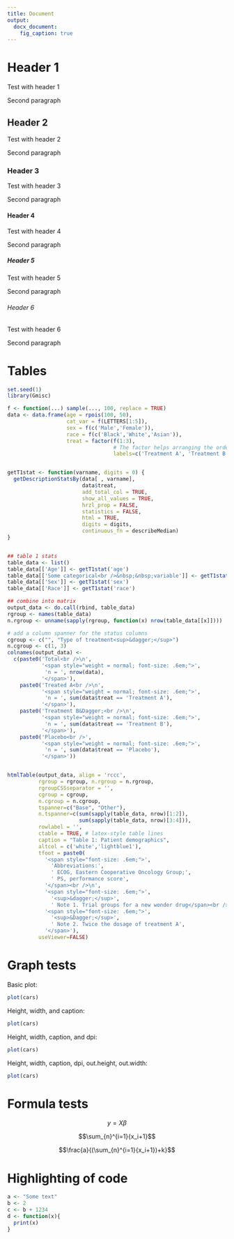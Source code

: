 ```yaml
---
title: Document
output:
  docx_document:
    fig_caption: true
---
```


# Header 1

Test with header 1

Second paragraph

## Header 2

Test with header 2

Second paragraph

### Header 3

Test with header 3

Second paragraph

#### Header 4

Test with header 4

Second paragraph

##### Header 5

Test with header 5

Second paragraph

###### Header 6

Test with header 6

Second paragraph

# Tables

```r
set.seed(1)
library(Gmisc)

f <- function(...) sample(..., 100, replace = TRUE)
data <- data.frame(age = rpois(100, 50),
                   cat_var = f(LETTERS[1:5]),
                   sex = f(c('Male','Female')),
                   race = f(c('Black','White','Asian')),
                   treat = factor(f(1:3),
                                  # The factor helps arranging the order
                                  labels=c('Treatment A', 'Treatment B', 'Placebo')))


getT1stat <- function(varname, digits = 0) {
  getDescriptionStatsBy(data[ , varname],
                        data$treat,
                        add_total_col = TRUE, 
                        show_all_values = TRUE,
                        hrzl_prop = FALSE,
                        statistics = FALSE,
                        html = TRUE,
                        digits = digits,
                        continuous_fn = describeMedian)
}


## table 1 stats
table_data <- list()
table_data[['Age']] <- getT1stat('age')
table_data[['Some categorical<br />&nbsp;&nbsp;variable']] <- getT1stat('cat_var')
table_data[['Sex']] <- getT1stat('sex')
table_data[['Race']] <- getT1stat('race')

## combine into matrix
output_data <- do.call(rbind, table_data)
rgroup <- names(table_data)
n.rgroup <- unname(sapply(rgroup, function(x) nrow(table_data[[x]])))

# add a column spanner for the status columns
cgroup <- c("", "Type of treatment<sup>&dagger;</sup>")
n.cgroup <- c(1, 3) 
colnames(output_data) <-
  c(paste0('Total<br />\n',
           '<span style="weight = normal; font-size: .6em;">',
            'n = ', nrow(data),
           '</span>'),
    paste0('Treated A<br />\n',
           '<span style="weight = normal; font-size: .6em;">',
            'n = ', sum(data$treat == 'Treatment A'),
           '</span>'),
    paste0('Treatment B&Dagger;<br />\n',
           '<span style="weight = normal; font-size: .6em;">',
            'n = ', sum(data$treat == 'Treatment B'),
           '</span>'),
    paste0('Placebo<br />',
           '<span style="weight = normal; font-size: .6em;">',
            'n = ', sum(data$treat == 'Placebo'),
           '</span>'))


htmlTable(output_data, align = 'rccc',
          rgroup = rgroup, n.rgroup = n.rgroup,
          rgroupCSSseparator = '',
          cgroup = cgroup,
          n.cgroup = n.cgroup,
          tspanner=c("Base", "Other"),
          n.tspanner=c(sum(sapply(table_data, nrow)[1:2]),
                       sum(sapply(table_data, nrow)[3:4])),
          rowlabel = '',
          ctable = TRUE, # latex-style table lines
          caption = "Table 1: Patient demographics",
          altcol = c('white','lightblue1'),
          tfoot = paste0(
            '<span style="font-size: .6em;">',
              'Abbreviations:',
              ' ECOG, Eastern Cooperative Oncology Group;',
              ' PS, performance score',
            '</span><br />\n',
            '<span style="font-size: .6em;">',
              '<sup>&dagger;</sup>',
              ' Note 1. Trial groups for a new wonder drug</span><br />\n',
            '<span style="font-size: .6em;">',
              '<sup>&Dagger;</sup>',
              ' Note 2. Twice the dosage of treatment A',
            '</span>'),
          useViewer=FALSE)
```

# Graph tests

Basic plot:

```r
plot(cars)
```

Height, width, and caption:

```r
plot(cars)
```

Height, width, caption, and dpi:

```r
plot(cars)
```


Height, width, caption, dpi, out.height, out.width:

```r
plot(cars)
```

# Formula tests

$$y=X\beta$$

$$\sum_{n}^{i=1}{x_i+1}$$

$$\frac{a}{(\sum_{n}^{i=1}{x_i+1})+k}$$

# Highlighting of code

```r
a <- "Some text"
b <- 2
c <- b + 1234
d <- function(x){
  print(x)
}
```

